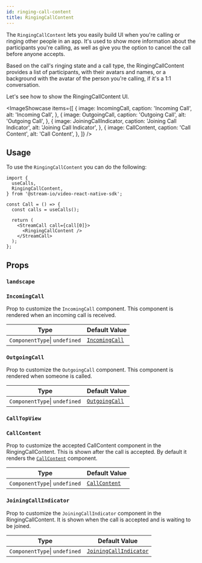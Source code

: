 ```yaml
---
id: ringing-call-content
title: RingingCallContent
---
```




The `RingingCallContent` lets you easily build UI when you're calling or ringing other people in an app. It's used to show more information about the participants you're calling, as well as give you the option to cancel the call before anyone accepts.

Based on the call's ringing state and a call type, the RingingCallContent provides a list of participants, with their avatars and names, or a background with the avatar of the person you're calling, if it's a 1:1 conversation.

Let's see how to show the RingingCallContent UI.

<ImageShowcase
  items={[
    {
      image: IncomingCall,
      caption: 'Incoming Call',
      alt: 'Incoming Call',
    },
    {
      image: OutgoingCall,
      caption: 'Outgoing Call',
      alt: 'Outgoing Call',
    },
    {
      image: JoiningCallIndicator,
      caption: 'Joining Call Indicator',
      alt: 'Joining Call Indicator',
    },
    {
      image: CallContent,
      caption: 'Call Content',
      alt: 'Call Content',
    },
  ]}
/>

## Usage

To use the `RingingCallContent` you can do the following:

```tsx {11}
import {
  useCalls,
  RingingCallContent,
} from '@stream-io/video-react-native-sdk';

const Call = () => {
  const calls = useCalls();

  return (
    <StreamCall call={call[0]}>
      <RingingCallContent />
    </StreamCall>
  );
};
```

## Props

### `landscape`

<Landscape />

### `IncomingCall`

Prop to customize the `IncomingCall` component. This component is rendered when an incoming call is received.

| Type                          | Default Value                                                                                                                                              |
| ----------------------------- | ---------------------------------------------------------------------------------------------------------------------------------------------------------- |
| `ComponentType`\| `undefined` | [`IncomingCall`](https://github.com/GetStream/stream-video-js/blob/main/packages/react-native-sdk/src/components/Call/RingingCallContent/IncomingCall.tsx) |

### `OutgoingCall`

Prop to customize the `OutgoingCall` component. This component is rendered when someone is called.

| Type                          | Default Value                                                                                                                                              |
| ----------------------------- | ---------------------------------------------------------------------------------------------------------------------------------------------------------- |
| `ComponentType`\| `undefined` | [`OutgoingCall`](https://github.com/GetStream/stream-video-js/blob/main/packages/react-native-sdk/src/components/Call/RingingCallContent/OutgoingCall.tsx) |

### `CallTopView`

<CallTopView />

### `CallContent`

Prop to customize the accepted CallContent component in the RingingCallContent. This is shown after the call is accepted. By default it renders the [`CallContent`](../call-content) component.

| Type                          | Default Value                                                                                                                                     |
| ----------------------------- | ------------------------------------------------------------------------------------------------------------------------------------------------- |
| `ComponentType`\| `undefined` | [`CallContent`](https://github.com/GetStream/stream-video-js/blob/main/packages/react-native-sdk/src/components/Call/CallContent/CallContent.tsx) |

### `JoiningCallIndicator`

Prop to customize the `JoiningCallIndicator` component in the RingingCallContent. It is shown when the call is accepted and is waiting to be joined.

| Type                          | Default Value                                                                                                                                                              |
| ----------------------------- | -------------------------------------------------------------------------------------------------------------------------------------------------------------------------- |
| `ComponentType`\| `undefined` | [`JoiningCallIndicator`](https://github.com/GetStream/stream-video-js/blob/main/packages/react-native-sdk/src/components/Call/RingingCallContent/JoiningCallIndicator.tsx) |

